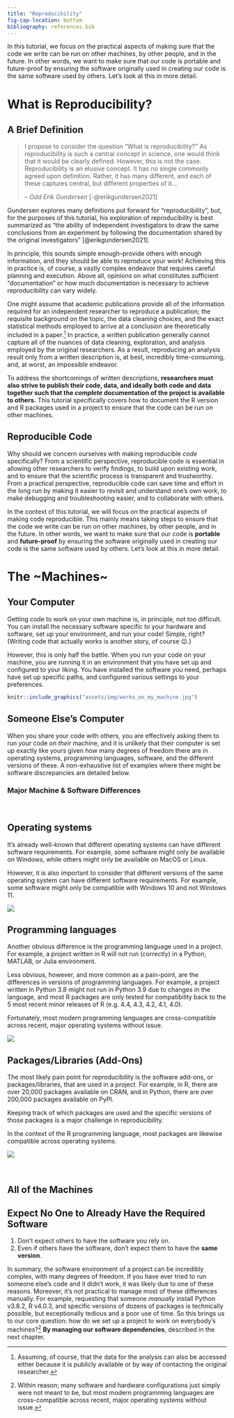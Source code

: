 ```yaml
---
title: "Reproducibility"
fig-cap-location: bottom
bibliography: references.bib
---
```


In this tutorial, we focus on the practical aspects of making sure that the code we write can be run on other machines, by other people, and in the future. In other words, we want to make sure that our code is portable and future-proof by ensuring the software originally used in creating our code is the same software used by others. Let’s look at this in more detail.

# What is Reproducibility?

## A Brief Definition

> I propose to consider the question "What is reproducibility?" As reproducibility is such a central concept in science, one would think that it would be clearly defined. However, this is not the case. Reproducibility is an elusive concept. It has no single commonly agreed upon definition. Rather, it has many different, and each of these captures central, but different properties of it...
>
> -- <cite>Odd Erik Gundersen</cite> [-@erikgundersen2021]

Gundersen explores many definitions put forward for "reproducibility", but, for the purposes of this tutorial, his exploration of reproducibility is best summarized as "the ability of independent investigators to draw the same conclusions from an experiment by following the documentation shared by the original investigators" [@erikgundersen2021].

In principle, this sounds simple enough--provide others with enough information, and they should be able to reproduce your work! Achieving this in practice is, of course, a vastly complex endeavor that requires careful planning and execution. Above all, opinions on what constitutes sufficient "documentation" or how much documentation is necessary to achieve reproducibility can vary widely.

One might assume that academic publications provide all of the information required for an independent researcher to reproduce a publication; the requisite background on the topic, the data cleaning choices, and the exact statistical methods employed to arrive at a conclusion are theoretically included in a paper.[^1] In practice, a written publication generally cannot capture all of the nuances of data cleaning, exploration, and analysis employed by the original researchers. As a result, reproducing an analysis result only from a written description is, at best, incredibly time-consuming, and, at worst, an impossible endeavor.

[^1]: Assuming, of course, that the data for the analysis can also be accessed either because it is publicly available or by way of contacting the original researcher.

To address the shortcomings of written descriptions, **researchers must also strive to publish their code, data, and ideally both code and data together such that the *complete* documentation of the project is available to others.** This tutorial specifically covers how to document the R version and R packages used in a project to ensure that the code can be run on other machines.

## Reproducible Code

Why should we concern ourselves with making reproducible *code* specifically? From a scientific perspective, reproducible code is essential in allowing other researchers to verify findings, to build upon existing work, and to ensure that the scientific process is transparent and trustworthy. From a practical perspective, reproducible code can save time and effort in the long run by making it easier to revisit and understand one's own work, to make debugging and troubleshooting easier, and to collaborate with others.

In the context of this tutorial, we will focus on the practical aspects of making code reproducible. This mainly means taking steps to ensure that the code we write can be run on other machines, by other people, and in the future. In other words, we want to make sure that our code is **portable** and **future-proof** by ensuring the software originally used in creating our code is the same software used by others. Let's look at this in more detail.

# The \~Machines\~

## Your Computer

Getting code to work on your own machine is, in principle, not too difficult. You can install the necessary software specific to your hardware and software, set up your environment, and run your code! Simple, right? (Writing code that actually works is another story, of course 😉.)

However, this is only half the battle. When you run your code on your machine, you are running it in an environment that you have set up and configured to your liking. You have installed the software *you* need, perhaps have set up specific paths, and configured various settings to your preferences.

::: center
```r
knitr::include_graphics("assets/img/works_on_my_machine.jpg")
```
:::

## Someone Else's Computer

When you share your code with others, you are effectively asking them to run *your* code on *their* machine, and it is unlikely that their computer is set up exactly like yours given how many degrees of freedom there are in operating systems, programming languages, software, and the different versions of these. A non-exhaustive list of examples where there might be software discrepancies are detailed below.

### Major Machine & Software Differences

<br>

::: panel-tabset
## Operating systems

It's already well-known that different operating systems can have different software requirements. For example, some software might only be available on Windows, while others might only be available on MacOS or Linux.

However, it is also important to consider that different versions of the same operating system can have different software requirements. For example, some software might only be compatible with Windows 10 and not Windows 11.

::: center
![](assets/img/mac_linux_windows.jpg)
:::

## Programming languages

Another obvious difference is the programming language used in a project. For example, a project written in R will not run (correctly) in a Python, MATLAB, or Julia environment.

Less obvious, however, and more common as a pain-point, are the differences in versions of programming languages. For example, a project written in Python 3.8 might not run in Python 3.9 due to changes in the language, and most R packages are only tested for compatibility back to the 5 most recent minor releases of R (e.g. 4.4, 4.3, 4.2, 4.1, 4.0).

Fortunately, most modern programming languages are cross-compatible across recent, major operating systems without issue.

::: center
![](assets/img/r_python_julia.jpg)
:::

## Packages/Libraries (Add-Ons)

The most likely pain point for reproducibility is the software add-ons, or packages/libraries, that are used in a project. For example, in R, there are over 20,000 packages available on CRAN, and in Python, there are over 200,000 packages available on PyPI.

Keeping track of which packages are used and the specific versions of those packages is a major challenge in reproducibility.

In the context of the R programming language, most packages are likewise compatible across operating systems.

::: center
![](assets/img/r_packages.png)
:::
:::

<br>

## All of the Machines

::: callout-important
## Expect No One to Already Have the Required Software

1.  Don't expect others to have the software you rely on.
2.  Even if others have the software, don't expect them to have the **same version**.
:::

In summary, the software environment of a project can be incredibly complex, with many degrees of freedom. If you have ever tried to run someone else's code and it didn't work, it was likely due to one of these reasons. Moreover, it's not practical to manage most of these differences manually. For example, requesting that someone *manually* install Python v3.8.2, R v4.0.3, and specific versions of dozens of packages is technically possible, but exceptionally tedious and a poor use of time. So this brings us to our core question: how do we set up a project to work on everybody's machines?[^2] **By managing our software dependencies**, described in the next chapter.

[^2]: Within reason; many software and hardware configurations just simply were not meant to be, but most modern programming languages are cross-compatible across recent, major operating systems without issue.

<!-- footnotes -->
